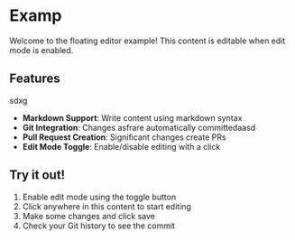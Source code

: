 # Examp
Welcome to the floating editor example! This content is editable when edit mode is enabled.

## Features
sdxg
- **Markdown Support**: Write content using markdown syntax
- **Git Integration**: Changes asfrare automatically committedaasd
- **Pull Request Creation**: Significant changes create PRs
- **Edit Mode Toggle**: Enable/disable editing with a click

## Try it out!

1. Enable edit mode using the toggle button
2. Click anywhere in this content to start editing
3. Make some changes and click save
4. Check your Git history to see the commit

